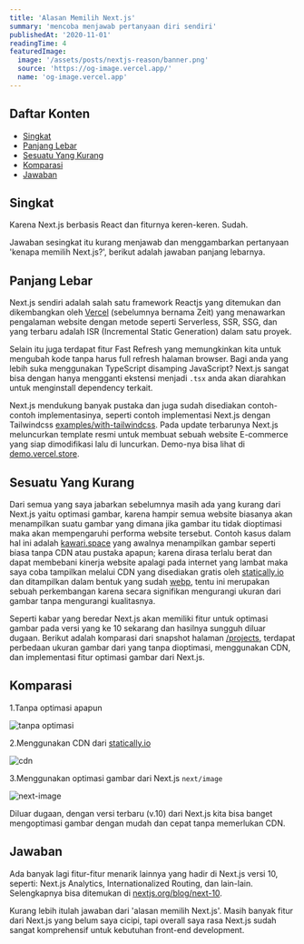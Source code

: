```yaml
---
title: 'Alasan Memilih Next.js'
summary: 'mencoba menjawab pertanyaan diri sendiri'
publishedAt: '2020-11-01'
readingTime: 4
featuredImage:
  image: '/assets/posts/nextjs-reason/banner.png'
  source: 'https://og-image.vercel.app/'
  name: 'og-image.vercel.app'
---
```


## Daftar Konten

- [Singkat](#singkat)
- [Panjang Lebar](#panjang-lebar)
- [Sesuatu Yang Kurang](#sesuatu-yang-kurang)
- [Komparasi](#komparasi)
- [Jawaban](#jawaban)

## Singkat

Karena Next.js berbasis React dan fiturnya keren-keren. Sudah.

Jawaban sesingkat itu kurang menjawab dan menggambarkan pertanyaan 'kenapa memilih Next.js?', berikut adalah jawaban panjang lebarnya.

## Panjang Lebar

Next.js sendiri adalah salah satu framework Reactjs yang ditemukan dan dikembangkan oleh [Vercel](https://vercel.com?ref=kawari.space) (sebelumnya bernama Zeit) yang menawarkan pengalaman website dengan metode seperti Serverless, SSR, SSG, dan yang terbaru adalah ISR (Incremental Static Generation) dalam satu proyek.

Selain itu juga terdapat fitur Fast Refresh yang memungkinkan kita untuk mengubah kode tanpa harus full refresh halaman browser. Bagi anda yang lebih suka menggunakan TypeScript disamping JavaScript? Next.js sangat bisa dengan hanya mengganti ekstensi menjadi `.tsx` anda akan diarahkan untuk menginstall dependency terkait.

Next.js mendukung banyak pustaka dan juga sudah disediakan contoh-contoh implementasinya, seperti contoh implementasi Next.js dengan Tailwindcss [examples/with-tailwindcss](https://github.com/vercel/next.js/tree/canary/examples/with-tailwindcss). Pada update terbarunya Next.js meluncurkan template resmi untuk membuat sebuah website E-commerce yang siap dimodifikasi lalu di luncurkan. Demo-nya bisa lihat di [demo.vercel.store](https://demo.vercel.store/).

## Sesuatu Yang Kurang

Dari semua yang saya jabarkan sebelumnya masih ada yang kurang dari Next.js yaitu optimasi gambar, karena hampir semua website biasanya akan menampilkan suatu gambar yang dimana jika gambar itu tidak dioptimasi maka akan mempengaruhi performa website tersebut. Contoh kasus dalam hal ini adalah [kawari.space](https://kawari.space) yang awalnya menampilkan gambar seperti biasa tanpa CDN atau pustaka apapun; karena dirasa terlalu berat dan dapat membebani kinerja website apalagi pada internet yang lambat maka saya coba tampilkan melalui CDN yang disediakan gratis oleh [statically.io](https://statically.io/?ref=kawari.space) dan ditampilkan dalam bentuk yang sudah [webp](https://developer.mozilla.org/en-US/docs/Glossary/webp), tentu ini merupakan sebuah perkembangan karena secara signifikan mengurangi ukuran dari gambar tanpa mengurangi kualitasnya.

Seperti kabar yang beredar Next.js akan memiliki fitur untuk optimasi gambar pada versi yang ke 10 sekarang dan hasilnya sungguh diluar dugaan. Berikut adalah komparasi dari snapshot halaman [/projects](https://kawari.space/projects), terdapat perbedaan ukuran gambar dari yang tanpa dioptimasi, menggunakan CDN, dan implementasi fitur optimasi gambar dari Next.js.

## Komparasi

1.Tanpa optimasi apapun

![tanpa optimasi](https://cdn.statically.io/img/kawari.space/f=auto/assets/posts/nextjs-reason/default.png)

2.Menggunakan CDN dari [statically.io](https://statically.io/)

![cdn](https://cdn.statically.io/img/kawari.space/f=auto/assets/posts/nextjs-reason/statically.png)

3.Menggunakan optimasi gambar dari Next.js `next/image`

![next-image](https://cdn.statically.io/img/kawari.space/f=auto/assets/posts/nextjs-reason/next-image.png)

Diluar dugaan, dengan versi terbaru (v.10) dari Next.js kita bisa banget mengoptimasi gambar dengan mudah dan cepat tanpa memerlukan CDN.

## Jawaban

Ada banyak lagi fitur-fitur menarik lainnya yang hadir di Next.js versi 10, seperti: Next.js Analytics, Internationalized Routing, dan lain-lain. Selengkapnya bisa ditemukan di [nextjs.org/blog/next-10](https://nextjs.org/blog/next-10?ref=kawari.space).

Kurang lebih itulah jawaban dari 'alasan memilih Next.js'. Masih banyak fitur dari Next.js yang belum saya cicipi, tapi overall saya rasa Next.js sudah sangat komprehensif untuk kebutuhan front-end development.
